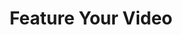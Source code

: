 ---
title: 'Feature Your Video'
icon: "star"
url: "https://forms.gle/oGQLxckk43rehJHn8"
description: "Feature your video on Simli"
---